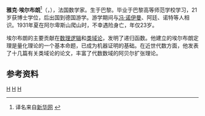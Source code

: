 {{refimprove|time=2018-05-24T07:43:38+00:00}}
{{Infobox scientist
|name              = 雅克·埃尔布朗
|image             = Herbrand.jpg
|image_size        = 268px
|caption           = 雅克·埃尔布朗的照片，摄于他最后一次爬山前。
|birth_date        = {{birth date|1908|02|12|df=y}}
|birth_place       = 法国巴黎
|death_date        = {{death date and age|1931|07|27|1908|02|12|df=y}}
|death_place       = 法国伊泽尔省La Bérarde
|nationality       = 法国
|fields            = 数学
|alma_mater        = [[巴黎高等師範學院|巴黎高等師範學院]]
|doctoral_advisor  = {{link-en|厄内斯特·维苏特|Ernest Vessiot}}
|known_for         = [[數論|數論]]：[[埃爾布朗定理|埃爾布朗定理]]<br>[[代數數論|代數數論]]：{{link-en|埃爾布朗–里貝特定理|Herbrand–Ribet theorem}}<br>[[類域論|類域論]]：[[埃爾布朗商|埃爾布朗商]]<br>[[數理邏輯|數理邏輯]]：[[埃爾布朗解釋|埃爾布朗解釋]]、[[埃爾布朗結構|埃爾布朗結構]]
}}

'''雅克·埃尔布朗'''<ref>译名来自[http://news.xinhuanet.com/newscenter/2007-08/18/content_6558571_5.htm 新华网] {{Wayback|url=http://news.xinhuanet.com/newscenter/2007-08/18/content_6558571_5.htm |date=20161004012321 }}</ref>（{{lang-en|Jacques Herbrand}}，{{bd|1908年|2月12日|1931年|7月27日}}），法国数学家。生于巴黎。毕业于巴黎高等师范学校学习，21岁获博士学位，后出国到德国游学。游学期间与[[冯·诺伊曼|冯·诺伊曼]]、阿廷、诺特等人相识。1931年夏在阿尔卑斯山爬山时，不幸遇险身亡，年仅23岁。

埃尔布朗的主要贡献在[[数理逻辑|数理逻辑]]和[[类域论|类域论]]，发明了递归函数。他建立的埃尔布朗定理是量化理论的一个基本命题，已成为机器证明的基础。在近世代数方面，他发表了十几篇有关类域论的论文，丰富了代数数域的阿贝尔扩张理论。


==参考资料==
{{reflist}}

{{Authority control}}
[[Category:法国数学家|H]]
[[Category:巴黎大學校友|H]]
[[Category:巴黎高等師範學院校友|H]]